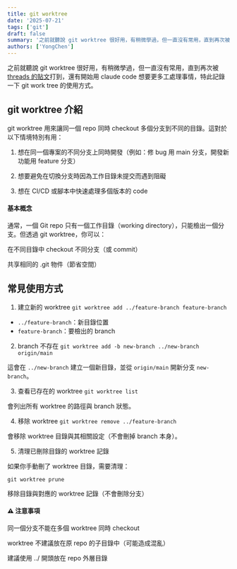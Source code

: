 ```yaml
---
title: git worktree
date: '2025-07-21'
tags: ['git']
draft: false
summary: '之前就聽說 git worktree 很好用，有稍微學過，但一直沒有常用，直到再次被 threads 的貼文 打到，好好來學一下'
authors: ['YongChen']
---
```


之前就聽說 git worktree 很好用，有稍微學過，但一直沒有常用，直到再次被 [threads 的貼文](https://www.threads.com/@min.biz/post/DMC7ZwJpKHS?xmt=AQF0YK2jDccSZu5iWtjqYKmct0D_x0V3P73sYGEaBoe8TQ)打到，還有開始用 claude code 想要更多工處理事情，特此記錄一下 git work tree 的使用方式。

## git worktree 介紹

git worktree 用來讓同一個 repo 同時 checkout 多個分支到不同的目錄。這對於以下情境特別有用：

1. 想在同一個專案的不同分支上同時開發（例如：修 bug 用 main 分支，開發新功能用 feature 分支）

2. 想要避免在切換分支時因為工作目錄未提交而遇到阻礙

3. 想在 CI/CD 或腳本中快速處理多個版本的 code

#### 基本概念

通常，一個 Git repo 只有一個工作目錄（working directory），只能檢出一個分支。但透過 git worktree，你可以：

在不同目錄中 checkout 不同分支（或 commit）

共享相同的 .git 物件（節省空間）

## 常見使用方式

1. 建立新的 worktree
   `git worktree add ../feature-branch feature-branch`

- `../feature-branch`：新目錄位置
- `feature-branch`：要檢出的 branch

2. branch 不存在
   `git worktree add -b new-branch ../new-branch origin/main`

這會在 `../new-branch` 建立一個新目錄，並從 `origin/main` 開新分支 `new-branch`。

3. 查看已存在的 worktree
   `git worktree list`

會列出所有 worktree 的路徑與 branch 狀態。

4. 移除 worktree
   `git worktree remove ../feature-branch`

會移除 worktree 目錄與其相關設定（不會刪掉 branch 本身）。

5. 清理已刪除目錄的 worktree 記錄

如果你手動刪了 worktree 目錄，需要清理：

`git worktree prune`

移除目錄與對應的 worktree 記錄（不會刪除分支）

#### ⚠️ 注意事項

同一個分支不能在多個 worktree 同時 checkout

worktree 不建議放在原 repo 的子目錄中（可能造成混亂）

建議使用 ../ 開頭放在 repo 外層目錄
